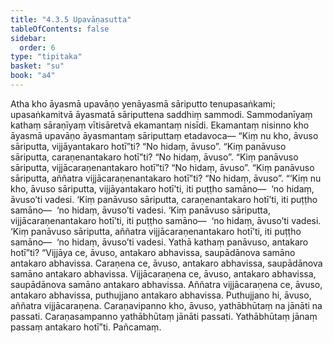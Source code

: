 ```yaml
---
title: "4.3.5 Upavāṇasutta"
tableOfContents: false
sidebar:
  order: 6
type: "tipitaka"
basket: "su"
book: "a4"
---
```



<DynamicBreadcrumb />

<Division number="175" book="a4" bookNo="15" page="482">

<Paragraph number="1052" book="a4">
Atha kho āyasmā upavāṇo yenāyasmā sāriputto tenupasaṅkami; upasaṅkamitvā āyasmatā sāriputtena saddhiṃ sammodi. Sammodanīyaṃ kathaṃ sāraṇīyaṃ vītisāretvā ekamantaṃ nisīdi. Ekamantaṃ nisinno kho āyasmā upavāṇo āyasmantaṃ sāriputtaṃ etadavoca—
</Paragraph>

<Paragraph number="1053" book="a4">
“Kiṃ nu kho, āvuso sāriputta, vijjāyantakaro hotī”ti?
</Paragraph>

<Paragraph number="1054" book="a4">
“No hidaṃ, āvuso”.
</Paragraph>

<Paragraph number="1055" book="a4">
“Kiṃ panāvuso sāriputta, caraṇenantakaro hotī”ti?
</Paragraph>

<Paragraph number="1056" book="a4">
“No hidaṃ, āvuso”.
</Paragraph>

<Paragraph number="1057" book="a4">
“Kiṃ panāvuso sāriputta, vijjācaraṇenantakaro hotī”ti?
</Paragraph>

<Paragraph number="1058" book="a4">
“No hidaṃ, āvuso”.
</Paragraph>

<Paragraph number="1059" book="a4">
“Kiṃ panāvuso sāriputta, aññatra vijjācaraṇenantakaro hotī”ti?
</Paragraph>

<Paragraph number="1060" book="a4">
“No hidaṃ, āvuso”.
</Paragraph>

<Paragraph number="1061" book="a4">
“‘Kiṃ nu kho, āvuso sāriputta, vijjāyantakaro hotī’ti, iti puṭṭho samāno—  ‘no hidaṃ, āvuso’ti vadesi. ‘Kiṃ panāvuso sāriputta, caraṇenantakaro hotī’ti, iti puṭṭho samāno—  ‘no hidaṃ, āvuso’ti vadesi. ‘Kiṃ panāvuso sāriputta, vijjācaraṇenantakaro hotī’ti, iti puṭṭho samāno—  ‘no hidaṃ, āvuso’ti vadesi. ‘Kiṃ panāvuso sāriputta, aññatra vijjācaraṇenantakaro hotī’ti, iti puṭṭho samāno—  ‘no hidaṃ, āvuso’ti vadesi. Yathā kathaṃ panāvuso, antakaro hotī”ti?
</Paragraph>

<Paragraph number="1062" book="a4">
“Vijjāya ce, āvuso, antakaro abhavissa, saupādānova samāno antakaro abhavissa. Caraṇena ce, āvuso, antakaro abhavissa, saupādānova samāno antakaro abhavissa. Vijjācaraṇena ce, āvuso, antakaro abhavissa, saupādānova samāno antakaro abhavissa. Aññatra vijjācaraṇena ce, āvuso, antakaro abhavissa, puthujjano antakaro abhavissa. Puthujjano hi, āvuso, aññatra vijjācaraṇena. Caraṇavipanno kho, āvuso, yathābhūtaṃ na jānāti na passati. Caraṇasampanno yathābhūtaṃ jānāti passati. Yathābhūtaṃ jānaṃ passaṃ antakaro hotī”ti.

</Paragraph>
</Division>

<Paragraph number="1063" type="center" book="a4">
Pañcamaṃ.
</Paragraph>